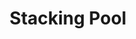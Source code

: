 ---
title: Stacking Pool
index: true
description: Retrieve the list of stacking pool members for a given delegator principal.
---